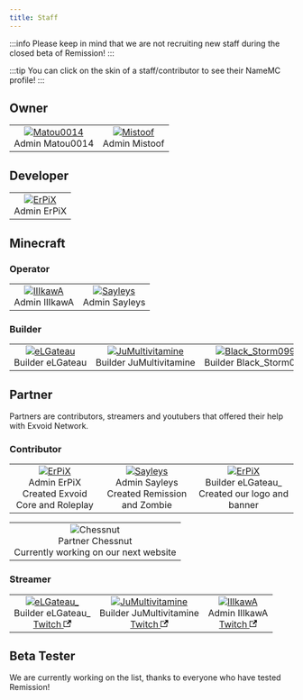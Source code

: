 ```yaml
---
title: Staff
---
```


<!--
  StaffShowcase,
} from '@site/src/components/showcase';
-->

:::info
Please keep in mind that we are not recruiting new staff during the closed beta of Remission!
:::

:::tip
You can click on the skin of a staff/contributor to see their NameMC profile!
:::

## Owner
<table class="showcase">
    <td align="center"><a href="https://namemc.com/Matou0014"><img src="https://mc-heads.net/body/5898ac1c230f4e42a0874d3a9c5c7df2/100/<right>" alt="Matou0014"></img><br /></a><span className="admin__tag">Admin</span>&nbsp;Matou0014</td>
    <td align="center"><a href="https://namemc.com/Mistoof"><img src="https://mc-heads.net/body/3f5d5ef7-66e9-403b-8c44-88326ed4f977/100/<right>" alt="Mistoof"></img><br /></a><span className="admin__tag">Admin</span>&nbsp;Mistoof</td>
</table>

## Developer
<table class="showcase">
    <td align="center"><a href="https://namemc.com/ErPiX.2"><img src="https://mc-heads.net/body/17e3beac-cb1b-46cb-a6ee-080c5f9db78d/100/<right>" alt="ErPiX"></img><br /></a><span className="admin__tag">Admin</span>&nbsp;ErPiX</td>
</table>

## Minecraft

### Operator
<table class="showcase">
    <td align="center"><a href="https://namemc.com/IIIkawA"><img src="https://mc-heads.net/body/507b0d2e-ea5c-4cf5-a85b-782171f26815/100/<right>" alt="IIIkawA"></img><br /></a><span className="admin__tag">Admin</span>&nbsp;IIIkawA</td>
    <td align="center"><a href="https://namemc.com/Sayleys"><img src="https://mc-heads.net/body/244d2da3-215f-40b4-aa54-b61eb9500409/100/<right>" alt="Sayleys"></img><br /></a><span className="admin__tag">Admin</span>&nbsp;Sayleys</td>
</table>

<!--
### Moderator
### Helper
-->

### Builder

<table class="showcase">
    <td align="center"><a href="https://namemc.com/eLGateau_"><img src="https://mc-heads.net/body/1ad856c9-defa-48c9-9292-6792954418db/100/<right>" alt="eLGateau"></img><br /></a><span className="builder__tag">Builder</span>&nbsp;eLGateau</td>
    <td align="center"><a href="https://namemc.com/JuMultivitamine"><img src="https://mc-heads.net/body/7bca72fb-4a2b-467a-8a1e-be5e0cf96de0/100/<right>" alt="JuMultivitamine"></img><br /></a><span className="builder__tag">Builder</span>&nbsp;JuMultivitamine</td>
    <td align="center"><a href="https://namemc.com/Black_Storm099"><img src="https://mc-heads.net/body/0aba8a2d-c70e-4f81-8dfc-e98ea664af3e/100/<right>" alt="Black_Storm099"></img><br /></a><span className="builder__tag">Builder</span>&nbsp;Black_Storm099</td>
</table>

## Partner
 
Partners are contributors, streamers and youtubers that offered their help with Exvoid Network. 

### Contributor

<table class="showcase">
    <td align="center"><a href="https://namemc.com/ErPiX.2"><img src="https://mc-heads.net/body/17e3beac-cb1b-46cb-a6ee-080c5f9db78d/100/<right>" alt="ErPiX"></img><br /></a><span className="admin__tag">Admin</span>&nbsp;ErPiX<br /><span className="contribution">Created Exvoid Core and Roleplay</span><br /></td>
    <td align="center"><a href="https://namemc.com/Sayleys"><img src="https://mc-heads.net/body/244d2da3-215f-40b4-aa54-b61eb9500409/100/<right>" alt="Sayleys"></img><br /></a><span className="admin__tag">Admin</span>&nbsp;Sayleys<br /><span className="contribution">Created Remission and Zombie</span><br /></td>
    <td align="center"><a href="https://namemc.com/eLGateau_"><img src="https://mc-heads.net/body/1ad856c9-defa-48c9-9292-6792954418db/100/<right>" alt="ErPiX"></img><br /></a><span className="builder__tag">Builder</span>&nbsp;eLGateau_<br /><span className="contribution">Created our logo and banner</span><br /></td>
</table>

<table class="showcase">
    <td align="center"><img src="https://mc-heads.net/body/MHF_Alex/100/<right>" alt="Chessnut"></img><br /><span className="partner__tag">Partner</span>&nbsp;Chessnut<br /><span className="contribution">Currently working on our next website</span><br /></td>
</table>

### Streamer

<table class="showcase">

<!-- To replace in the future with proper FontAwesome icons -->
<td align="center"><a href="https://namemc.com/eLGateau_"><img src="https://mc-heads.net/body/1ad856c9-defa-48c9-9292-6792954418db/100/<right>" alt="eLGateau_"></img><br /></a><span className="builder__tag">Builder</span>&nbsp;eLGateau_<br /><span className="twitch"><a href="https://twitch.tv/ju_et_lg">Twitch <svg width="13.5" height="13.5" aria-hidden="true" viewBox="0 0 24 24" class="iconExternalLink_node_modules-@docusaurus-theme-classic-lib-next-theme-IconExternalLink-styles-module"><path fill="currentColor" d="M21 13v10h-21v-19h12v2h-10v15h17v-8h2zm3-12h-10.988l4.035 4-6.977 7.07 2.828 2.828 6.977-7.07 4.125 4.172v-11z"></path></svg></a></span><br /></td>
<td align="center"><a href="https://namemc.com/JuMultivitamine"><img src="https://mc-heads.net/body/7bca72fb-4a2b-467a-8a1e-be5e0cf96de0/100/<right>" alt="JuMultivitamine"></img><br /></a><span className="builder__tag">Builder</span>&nbsp;JuMultivitamine<br /><span className="twitch"><a href="https://twitch.tv/ju_et_lg">Twitch <svg width="13.5" height="13.5" aria-hidden="true" viewBox="0 0 24 24" class="iconExternalLink_node_modules-@docusaurus-theme-classic-lib-next-theme-IconExternalLink-styles-module"><path fill="currentColor" d="M21 13v10h-21v-19h12v2h-10v15h17v-8h2zm3-12h-10.988l4.035 4-6.977 7.07 2.828 2.828 6.977-7.07 4.125 4.172v-11z"></path></svg></a></span><br /></td>
<td align="center"><a href="https://namemc.com/IIIkawA"><img src="https://mc-heads.net/body/507b0d2e-ea5c-4cf5-a85b-782171f26815/100/<right>" alt="IIIkawA"></img><br /></a><span className="admin__tag">Admin</span>&nbsp;IIIkawA<br /><span className="twitch"><a href="https://www.twitch.tv/awakioff">Twitch <svg width="13.5" height="13.5" aria-hidden="true" viewBox="0 0 24 24" class="iconExternalLink_node_modules-@docusaurus-theme-classic-lib-next-theme-IconExternalLink-styles-module"><path fill="currentColor" d="M21 13v10h-21v-19h12v2h-10v15h17v-8h2zm3-12h-10.988l4.035 4-6.977 7.07 2.828 2.828 6.977-7.07 4.125 4.172v-11z"></path></svg></a></span><br /></td>
</table>

## Beta Tester

We are currently working on the list, thanks to everyone who have tested Remission!

